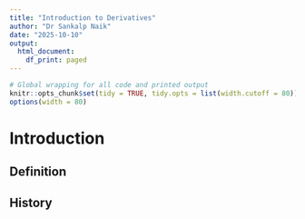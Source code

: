 ```yaml
---
title: "Introduction to Derivatives"
author: "Dr Sankalp Naik"
date: "2025-10-10"
output:
  html_document:
    df_print: paged
---
```


```r
# Global wrapping for all code and printed output
knitr::opts_chunk$set(tidy = TRUE, tidy.opts = list(width.cutoff = 80))
options(width = 80)
```

# **Introduction**
  
## **Definition**

## **History**

